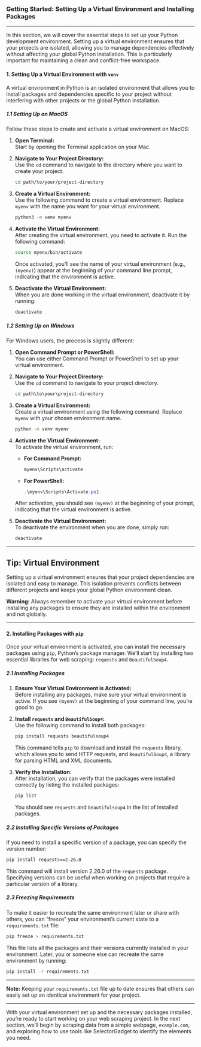 ### **Getting Started: Setting Up a Virtual Environment and Installing Packages**

---

In this section, we will cover the essential steps to set up your Python development environment. Setting up a virtual environment ensures that your projects are isolated, allowing you to manage dependencies effectively without affecting your global Python installation. This is particularly important for maintaining a clean and conflict-free workspace.

#### **1. Setting Up a Virtual Environment with `venv`**

A virtual environment in Python is an isolated environment that allows you to install packages and dependencies specific to your project without interfering with other projects or the global Python installation.

##### **1.1 Setting Up on MacOS**

Follow these steps to create and activate a virtual environment on MacOS:

1. **Open Terminal:**  
   Start by opening the Terminal application on your Mac.

2. **Navigate to Your Project Directory:**  
   Use the `cd` command to navigate to the directory where you want to create your project.

   ```bash
   cd path/to/your/project-directory
   ```

3. **Create a Virtual Environment:**  
   Use the following command to create a virtual environment. Replace `myenv` with the name you want for your virtual environment.

   ```bash
   python3 -m venv myenv
   ```

4. **Activate the Virtual Environment:**  
   After creating the virtual environment, you need to activate it. Run the following command:

   ```bash
   source myenv/bin/activate
   ```

   Once activated, you’ll see the name of your virtual environment (e.g., `(myenv)`) appear at the beginning of your command line prompt, indicating that the environment is active.

5. **Deactivate the Virtual Environment:**  
   When you are done working in the virtual environment, deactivate it by running:

   ```bash
   deactivate
   ```

##### **1.2 Setting Up on Windows**

For Windows users, the process is slightly different:

1. **Open Command Prompt or PowerShell:**  
   You can use either Command Prompt or PowerShell to set up your virtual environment.

2. **Navigate to Your Project Directory:**  
   Use the `cd` command to navigate to your project directory.

   ```cmd
   cd path\to\your\project-directory
   ```

3. **Create a Virtual Environment:**  
   Create a virtual environment using the following command. Replace `myenv` with your chosen environment name.

   ```cmd
   python -m venv myenv
   ```

4. **Activate the Virtual Environment:**  
   To activate the virtual environment, run:

   - **For Command Prompt:**

     ```cmd
     myenv\Scripts\activate
     ```

   - **For PowerShell:**

     ```powershell
     .\myenv\Scripts\Activate.ps1
     ```

   After activation, you should see `(myenv)` at the beginning of your prompt, indicating that the virtual environment is active.

5. **Deactivate the Virtual Environment:**  
   To deactivate the environment when you are done, simply run:

   ```cmd
   deactivate
   ```

---

::: {.callout-tip}
## Tip: Virtual Environment
Setting up a virtual environment ensures that your project dependencies are isolated and easy to manage. This isolation prevents conflicts between different projects and keeps your global Python environment clean.
:::

::: {.callout-warning}
**Warning:** Always remember to activate your virtual environment before installing any packages to ensure they are installed within the environment and not globally.
:::

---

#### **2. Installing Packages with `pip`**

Once your virtual environment is activated, you can install the necessary packages using `pip`, Python's package manager. We’ll start by installing two essential libraries for web scraping: `requests` and `BeautifulSoup4`.

##### **2.1 Installing Packages**

1. **Ensure Your Virtual Environment is Activated:**  
   Before installing any packages, make sure your virtual environment is active. If you see `(myenv)` at the beginning of your command line, you’re good to go.

2. **Install `requests` and `BeautifulSoup4`:**  
   Use the following command to install both packages:

   ```bash
   pip install requests beautifulsoup4
   ```

   This command tells `pip` to download and install the `requests` library, which allows you to send HTTP requests, and `BeautifulSoup4`, a library for parsing HTML and XML documents.

3. **Verify the Installation:**  
   After installation, you can verify that the packages were installed correctly by listing the installed packages:

   ```bash
   pip list
   ```

   You should see `requests` and `beautifulsoup4` in the list of installed packages.

##### **2.2 Installing Specific Versions of Packages**

If you need to install a specific version of a package, you can specify the version number:

```bash
pip install requests==2.26.0
```

This command will install version 2.26.0 of the `requests` package. Specifying versions can be useful when working on projects that require a particular version of a library.

##### **2.3 Freezing Requirements**

To make it easier to recreate the same environment later or share with others, you can "freeze" your environment’s current state to a `requirements.txt` file:

```bash
pip freeze > requirements.txt
```

This file lists all the packages and their versions currently installed in your environment. Later, you or someone else can recreate the same environment by running:

```bash
pip install -r requirements.txt
```

---

::: {.callout-note}
**Note:** Keeping your `requirements.txt` file up to date ensures that others can easily set up an identical environment for your project.
:::

---

With your virtual environment set up and the necessary packages installed, you’re ready to start working on your web scraping project. In the next section, we’ll begin by scraping data from a simple webpage, `example.com`, and exploring how to use tools like SelectorGadget to identify the elements you need.

